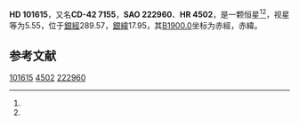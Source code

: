 {{Starbox begin
| name = HD 101615
}}
{{Starbox observe
| epoch = [[J2000.0|J2000.0]]
| constell = {{星座名待查}}<ref name=SIMBAD>{{cite web
 | url=http://simbad.u-strasbg.fr/simbad/sim-id?Ident=HR+4502
 | title=Pulsating variable Star
 | publisher=Centre de Données astronomiques de Strasbourg
 | work=SIMBAD
 | accessdate=2012-07-13
 | archive-date=2016-03-16
 | archive-url=https://web.archive.org/web/20160316160654/http://simbad.u-strasbg.fr/simbad/sim-id?Ident=HR+4502
 | dead-url=no
 }}</ref><ref name=DATA>{{cite web
 | url=http://vizier.u-strasbg.fr/viz-bin/VizieR-5?-out.add=.&-source=5050&-corr=PK=HR&-out.max=9999&HR=4502
 | title=VizieR Detailed Page
 | accessdate=2012-07-13
 | archive-date=2019-02-16
 | archive-url=https://web.archive.org/web/20190216075457/http://vizier.u-strasbg.fr/viz-bin/VizieR-5?-out.add=.&-source=5050&-corr=PK=HR&-out.max=9999&HR=4502
 | dead-url=no
 }}</ref>
| 星官 = 
| ra = {{RA|11|41|19.8}}<ref name=SIMBAD /><ref name=DATA />
| dec = {{DEC|-43|5|45}}<ref name=SIMBAD /><ref name=DATA />
| appmag_v = 5.55<ref name=SIMBAD /><ref name=DATA />
}}
{{Starbox character
| class = A0V<ref name=SIMBAD /><ref name=DATA />
| b-v = <ref name=SIMBAD /><ref name=DATA />
| u-b = <ref name=SIMBAD /><ref name=DATA />
| r-i = <ref name=SIMBAD /><ref name=DATA />
| variable = 
}}
{{Starbox astrometry
| radial_v = 
| prop_mo_ra = 8
| parallax = 
| p_error = 
}}
{{Starbox catalog
| names =CD-42 7155，[[SAO星表|SAO]] 222960，[[HD星表|HD]] 101615，[[HR星表|HR]] 4502}}
{{Starbox reference |Simbad=HR+4502}}
{{Starbox end}}

'''HD 101615'''，又名'''CD-42 7155'''，'''SAO 222960'''、'''HR 4502'''，是一颗恒星<ref name=SIMBAD /><ref name=DATA />，视星等为5.55，位于[[銀道座標系|銀經]]289.57，[[銀道座標系|銀緯]]17.95，其[[B1900.0|B1900.0]]坐标为赤經{{RA|11|36|24.6}}，赤緯{{DEC|-42|17.95|29}}。

== 参考文献 ==
{{reflist}}

{{star-stub}}

[[Category:HD和HDE天體|101615]]
[[Category:HR天體|4502]]
[[Category:SAO天體|222960]]